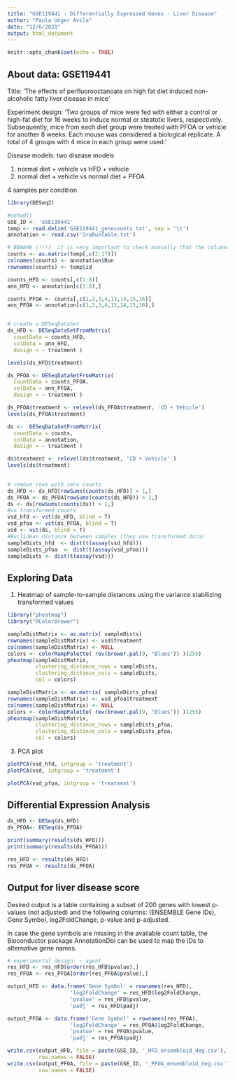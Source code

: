 ```yaml
---
title: "GSE119441 - Differentially Expressed Genes - Liver Disease"
author: "Paula Unger Avila"
date: "12/6/2021"
output: html_document
---
```


```r
knitr::opts_chunk$set(echo = TRUE)
```

## About data: GSE119441
Title: 'The effects of perfluorooctanoate on high fat diet induced non-alcoholic fatty liver disease in mice' 

Experiment design: 
'Two groups of mice were fed with either a control or high-fat diet for 16 weeks to induce normal or steatotic livers, respectively. Subsequently, mice from each diet group were treated with PFOA or vehicle for another 8 weeks. Each mouse was considered a biological replicate. A total of 4 groups with 4 mice in each group were used.'


Disease models: two disease models 

1) normal diet + vehicle vs HFD + vehicle 
2) normal diet + vehicle vs normal diet + PFOA

4 samples per condition 



```r

library(DESeq2)

#setwd()
GSE_ID <- 'GSE119441'
temp <- read.delim('GSE119441_genecounts.txt', sep = '\t')
annotation <- read.csv('SraRunTable.txt')

# BEWARE (!!!)  it is very important to check manually that the columns of the count matrix correspond to the rows of the sample information table.
counts <- as.matrix(temp[,c(2:17)])
colnames(counts) <- annotation$Run
rownames(counts) <- temp$id

counts_HFD <- counts[,c(1:8)] 
ann_HFD <- annotation[c(1:8),]

counts_PFOA <- counts[,c(1,2,3,4,13,14,15,16)]
ann_PFOA <- annotation[c(1,2,3,4,13,14,15,16),]


# create a DESeqDataSet 
ds_HFD <- DESeqDataSetFromMatrix(
  countData = counts_HFD,
  colData = ann_HFD,
  design = ~ treatment )

levels(ds_HFD$treatment)

ds_PFOA <- DESeqDataSetFromMatrix(
  countData = counts_PFOA,
  colData = ann_PFOA,
  design = ~ treatment )

ds_PFOA$treatment <- relevel(ds_PFOA$treatment, 'CD + Vehicle')
levels(ds_PFOA$treatment)

ds <-  DESeqDataSetFromMatrix(
  countData = counts,
  colData = annotation,
  design = ~ treatment )

ds$treatment <- relevel(ds$treatment, 'CD + Vehicle' )
levels(ds$treatment)
  

# remove rows with zero counts
ds_HFD <- ds_HFD[rowSums(counts(ds_HFD)) > 1,]
ds_PFOA <- ds_PFOA[rowSums(counts(ds_HFD)) > 1,]
ds <- ds[rowSums(counts(ds)) > 1,]
#vs transformed counts 
vsd_hfd <- vst(ds_HFD, blind = T)
vsd_pfoa <- vst(ds_PFOA, blind = T)
vsd <- vst(ds, blind = T)
#Euclidean distance between samples (they use transformed data)
sampleDists_hfd  <- dist(t(assay(vsd_hfd)))
sampleDists_pfoa  <- dist(t(assay(vsd_pfoa)))
sampleDists <- dist(t(assay(vsd)))
```

## Exploring Data

1. Heatmap of sample-to-sample distances using the variance stabilizing transformed values 

```r
library("pheatmap")
library("RColorBrewer")

sampleDistMatrix <- as.matrix( sampleDists)
rownames(sampleDistMatrix) <- vsd$treatment
colnames(sampleDistMatrix) <- NULL
colors <- colorRampPalette( rev(brewer.pal(9, "Blues")) )(255)
pheatmap(sampleDistMatrix,
         clustering_distance_rows = sampleDists,
         clustering_distance_cols = sampleDists,
         col = colors)
```
```r

sampleDistMatrix <- as.matrix( sampleDists_pfoa)
rownames(sampleDistMatrix) <- vsd_pfoa$treatment
colnames(sampleDistMatrix) <- NULL
colors <- colorRampPalette( rev(brewer.pal(9, "Blues")) )(255)
pheatmap(sampleDistMatrix,
         clustering_distance_rows = sampleDists_pfoa,
         clustering_distance_cols = sampleDists_pfoa,
         col = colors)
```

3. PCA plot

```r
plotPCA(vsd_hfd, intgroup = 'treatment')
plotPCA(vsd, intgroup = 'treatment')
```

```r
plotPCA(vsd_pfoa, intgroup = 'treatment')

```


## Differential Expression Analysis 

```r

ds_HFD <- DESeq(ds_HFD)
ds_PFOA<- DESeq(ds_PFOA)

print(summary(results(ds_HFD)))
print(summary(results(ds_PFOA)))

res_HFD <- results(ds_HFD)
res_PFOA <- results(ds_PFOA)

```

## Output for liver disease score 

Desired output is a table containing a subset of 200 genes with lowest p-values (not adjusted) and the following columns: (ENSEMBLE Gene IDs), Gene Symbol, log2FoldChange, p-value and p-adjusted. 

In case the gene symbols are missing in the available count table, the Bioconductor package AnnotationDbi can be used to map the IDs to alternative gene names. 


```r
# experimental design: ~ agent
res_HFD <- res_HFD[order(res_HFD$pvalue),]
res_PFOA <- res_PFOA[order(res_PFOA$pvalue),]

output_HFD <- data.frame('Gene Symbol' = rownames(res_HFD), 
                    'log2FoldChange' = res_HFD$log2FoldChange,
                    'pvalue' = res_HFD$pvalue,
                    'padj' = res_HFD$padj)

output_PFOA <- data.frame('Gene Symbol' = rownames(res_PFOA), 
                    'log2FoldChange' = res_PFOA$log2FoldChange,
                    'pvalue' = res_PFOA$pvalue,
                    'padj' = res_PFOA$padj)

write.csv(output_HFD, file = paste(GSE_ID, '_HFD_ensembleid_deg.csv'), 
          row.names = FALSE)
write.csv(output_PFOA, file = paste(GSE_ID, '_PFOA_ensembleid_deg.csv'), 
          row.names = FALSE)

```
